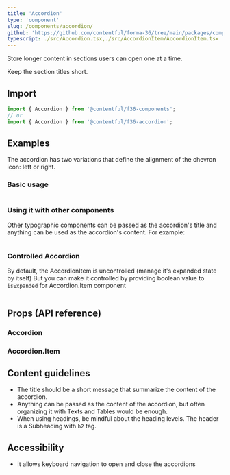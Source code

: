 ```yaml
---
title: 'Accordion'
type: 'component'
slug: /components/accordion/
github: 'https://github.com/contentful/forma-36/tree/main/packages/components/accordion'
typescript: ./src/Accordion.tsx,./src/AccordionItem/AccordionItem.tsx
---
```


Store longer content in sections users can open one at a time.

Keep the section titles short.

## Import

```jsx static=true
import { Accordion } from '@contentful/f36-components';
// or
import { Accordion } from '@contentful/f36-accordion';
```

## Examples

The accordion has two variations that define the alignment of the chevron icon: left or right.

### Basic usage

```jsx file=./examples/AccordionExample.tsx

```

### Using it with other components

Other typographic components can be passed as the accordion's title and anything can be used as the accordion's content. For example:

```jsx file=./examples/AccordionWithOtherComponentExample.tsx

```

### Controlled Accordion

By default, the AccordionItem is uncontrolled (manage it's expanded state by itself)
But you can make it controlled by providing boolean value to `isExpanded` for Accordion.Item component

```jsx file=./examples/ControlledAccordion.tsx

```

## Props (API reference)

### Accordion

<PropsTable of="Accordion" />

### Accordion.Item

<PropsTable of="AccordionItem" />

## Content guidelines

- The title should be a short message that summarize the content of the accordion.
- Anything can be passed as the content of the accordion, but often organizing it with Texts and Tables would be enough.
- When using headings, be mindful about the heading levels. The header is a Subheading with `h2` tag.

## Accessibility

- It allows keyboard navigation to open and close the accordions
